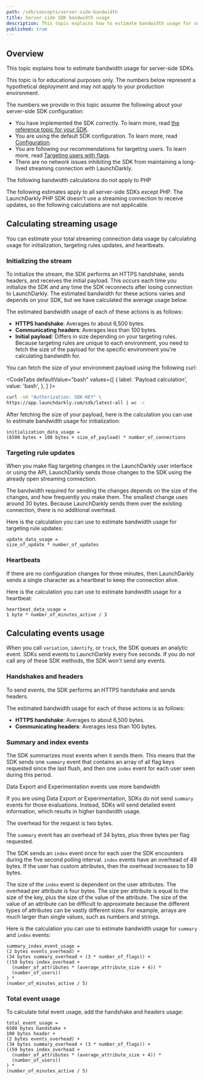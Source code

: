 ```yaml
---
path: /sdk/concepts/server-side-bandwidth
title: Server-side SDK bandwidth usage
description: This topic explains how to estimate bandwidth usage for server-side SDKs.
published: true
---
```


## Overview

This topic explains how to estimate bandwidth usage for server-side SDKs.

This topic is for educational purposes only. The numbers below represent a hypothetical deployment and may not apply to your production environment. 

The numbers we provide in this topic assume the following about your server-side SDK configuration:
- You have implemented the SDK correctly. To learn more, read [the reference topic for your SDK](/sdk/server-side).
- You are using the default SDK configuration. To learn more, read [Configuration](/sdk/features/config).
- You are following our recommendations for targeting users. To learn more, read [Targeting users with flags](/home/flags/targeting-users).
- There are no network issues inhibiting the SDK from maintaining a long-lived streaming connection with LaunchDarkly.

<Callout intent="info">
<CalloutTitle>The following bandwidth calculations do not apply to PHP</CalloutTitle>
<CalloutDescription>

The following estimates apply to all server-side SDKs except PHP. The LaunchDarkly PHP SDK doesn't use a streaming connection to receive updates, so the following calculations are not applicable.

</CalloutDescription>
</Callout>

## Calculating streaming usage

You can estimate your total streaming connection data usage by calculating usage for initialization, targeting rules updates, and heartbeats.

### Initializing the stream

To initialize the stream, the SDK performs an HTTPS handshake, sends headers, and receives the initial payload. This occurs each time you initialize the SDK and any time the SDK reconnects after losing connection to LaunchDarkly. The estimated bandwidth for these actions varies and depends on your SDK, but we have calculated the average usage below.

The estimated bandwidth usage of each of these actions is as follows:
- **HTTPS handshake**: Averages to about 6,500 bytes.
- **Communicating headers**: Averages less than 100 bytes.
- **Initial payload**: Differs in size depending on your targeting rules. Because targeting rules are unique to each environment, you need to fetch the size of the payload for the specific environment you're calculating bandwidth for.

You can fetch the size of your environment payload using the following curl:

<CodeTabs
  defaultValue="bash"
  values={[
    { label: 'Payload calculation', value: 'bash', },
  ]
}>
<CodeTabItem value="bash">

```bash
curl -sH "Authorization: SDK-KEY" \
https://app.launchdarkly.com/sdk/latest-all | wc -c  
```

</CodeTabItem>
</CodeTabs>

After fetching the size of your payload, here is the calculation you can use to estimate bandwidth usage for initialization:

```
initialization_data_usage = 
(6500 bytes + 100 bytes + size_of_payload) * number_of_connections
```

### Targeting rule updates

When you make flag targeting changes in the LaunchDarkly user interface or using the API, LaunchDarkly sends those changes to the SDK using the already open streaming connection. 

The bandwidth required for sending the changes depends on the size of the changes, and how frequently you make them. The smallest change uses around 30 bytes. Because LaunchDarkly sends them over the existing connection, there is no additional overhead.

Here is the calculation you can use to estimate bandwidth usage for targeting rule updates:

```
update_data_usage = 
size_of_update * number_of_updates
```

### Heartbeats

If there are no configuration changes for three minutes, then LaunchDarkly sends a single character as a heartbeat to keep the connection alive.

Here is the calculation you can use to estimate bandwidth usage for a heartbeat:

```
heartbeat_data_usage = 
1 byte * number_of_minutes_active / 3
```

## Calculating events usage

When you call `variation`, `identify`, or `track`, the SDK queues an analytic event. SDKs send events to LaunchDarkly every five seconds. If you do not call any of these SDK methods, the SDK won't send any events.

### Handshakes and headers

To send events, the SDK performs an HTTPS handshake and sends headers.

The estimated bandwidth usage for each of these actions is as follows:
- **HTTPS handshake**: Averages to about 6,500 bytes.
- **Communicating headers**: Averages less than 100 bytes.

### Summary and index events

The SDK summarizes most events when it sends them. This means that the SDK sends one `summary` event that contains an array of all flag keys requested since the last flush, and then one `index` event for each user seen during this period.

<Callout intent="info">
<CalloutTitle>Data Export and Experimentation events use more bandwidth</CalloutTitle>
<CalloutDescription>

If you are using Data Export or Experimentation, SDKs do not send `summary` events for those evaluations. Instead, SDKs will send detailed event information, which results in higher bandwidth usage.

</CalloutDescription>
</Callout>

The overhead for the request is two bytes.

The `summary` event has an overhead of 34 bytes, plus three bytes per flag requested.

The SDK sends an `index` event once for each user the SDK encounters during the five second polling interval. `index` events have an overhead of 49 bytes. If the user has custom attributes, then the overhead increases to 59 bytes.

The size of the `index` event is dependent on the user attributes. The overhead per attribute is four bytes. The size per attribute is equal to the size of the key, plus the size of the value of the attribute. The size of the value of an attribute can be difficult to approximate because the different types of attributes can be vastly different sizes. For example, arrays are much larger than single values, such as numbers and strings.

Here is the calculation you can use to estimate bandwidth usage for `summary` and `index` events:

```
summary_index_event_usage = 
(2 bytes events_overhead) + 
(34 bytes summary_overhead + (3 * number_of_flags)) + 
((59 bytes index_overhead + 
  (number_of_attributes * (average_attribute_size + 4)) * 
  (number_of_users))
) * 
(number_of_minutes_active / 5)
```

### Total event usage

To calculate total event usage, add the handshake and headers usage:

```
total_event_usage = 
6500 bytes handshake + 
100 bytes header + 
(2 bytes events_overhead) + 
(34 bytes summary_overhead + (3 * number_of_flags)) + 
((59 bytes index_overhead + 
  (number_of_attributes * (average_attribute_size + 4)) * 
  (number_of_users))
) * 
(number_of_minutes_active / 5)
```